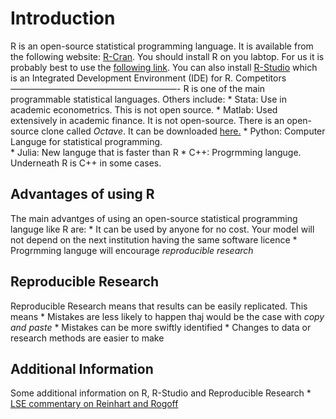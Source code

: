 Introduction
========================================================
R is an open-source statistical programming language.  It is available from the following website: [R-Cran](http://www.r-project.org/). You should install R on you labtop.  For us it is probably best to use the [following link](http://www.stats.bris.ac.uk/R/).  You can also install [R-Studio](https://www.rstudio.com/) which is an Integrated Development Environment (IDE) for R. 
Competitors
----------------------------------------------------------
R is one of the main programmable statistical languages.  Others include:
* Stata:  Use in academic econometrics. This is not open source.
* Matlab:  Used extensively in academic finance.  It is not open-source.  There is an open-source clone called *Octave*.  It can be downloaded [here.](https://www.gnu.org/software/octave/)
* Python: Computer Languge for statistical programming.  
* Julia:  New languge that is faster than R
* C++:  Progrmming languge.  Underneath R is C++ in some cases. 

Advantages of using R
------------------------------------------------------------
The main advantges of using an open-source statistical programming languge like R are:
* It can be used by anyone for no cost.  Your model will not depend on the next institution having the same software licence
* Progrmming languge will encourage *reproducible research*

Reproducible Research
--------------------------------------------------------------
Reproducible Research means that results can be easily replicated.  This means
* Mistakes are less likely to happen thaj would be the case with *copy and paste*
* Mistakes can be more swiftly identified
* Changes to data or research methods are easier to make

Additional Information
---------------------------------------------------------
Some additional information on R, R-Studio and Reproducible Research 
* [LSE commentary on Reinhart and Rogoff](http://blogs.lse.ac.uk/impactofsocialsciences/2013/10/23/open-data-in-economics-the-basis-of-reproducible-research/)